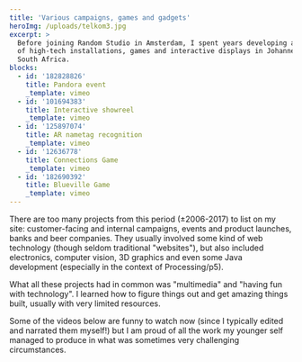 ```yaml
---
title: 'Various campaigns, games and gadgets'
heroImg: /uploads/telkom3.jpg
excerpt: >
  Before joining Random Studio in Amsterdam, I spent years developing all kinds
  of high-tech installations, games and interactive displays in Johannesburg,
  South Africa.
blocks:
  - id: '182828826'
    title: Pandora event
    _template: vimeo
  - id: '101694383'
    title: Interactive showreel
    _template: vimeo
  - id: '125897074'
    title: AR nametag recognition
    _template: vimeo
  - id: '12636778'
    title: Connections Game
    _template: vimeo
  - id: '182690392'
    title: Blueville Game
    _template: vimeo
---
```


There are too many projects from this period (±2006-2017) to list on my site: customer-facing and internal campaigns, events and product launches, banks and beer companies. They usually involved some kind of web technology (though seldom traditional "websites"), but also included electronics, computer vision, 3D graphics and even some Java development (especially in the context of Processing/p5).

What all these projects had in common was "multimedia" and "having fun with technology". I learned how to figure things out and get amazing things built, usually with very limited resources.

Some of the videos below are funny to watch now (since I typically edited and narrated them myself!) but I am proud of all the work my younger self managed to produce in what was sometimes very challenging circumstances.
